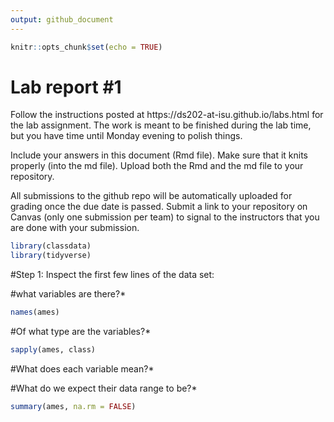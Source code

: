 ```yaml
---
output: github_document
---
```


<!-- README.md is generated from README.Rmd. Please edit the README.Rmd file -->


```r
knitr::opts_chunk$set(echo = TRUE)
```

# Lab report #1

Follow the instructions posted at https://ds202-at-isu.github.io/labs.html for the lab assignment. The work is meant to be finished during the lab time, but you have time until Monday evening to polish things.

Include your answers in this document (Rmd file). Make sure that it knits properly (into the md file). Upload both the Rmd and the md file to your repository.  

All submissions to the github repo will be automatically uploaded for grading once the due date is passed.
Submit a link to your repository on Canvas (only one submission per team) to signal to the instructors that you are done with your submission.

```R

library(classdata)
library(tidyverse)

```
#Step 1: Inspect the first few lines of the data set:

#what variables are there?*
```R
names(ames)
```
#Of what type are the variables?*
```R
sapply(ames, class)
```
#What does each variable mean?*



#What do we expect their data range to be?*
```R

summary(ames, na.rm = FALSE)

```

